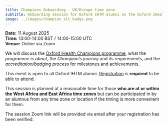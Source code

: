 ```yaml
---
title: Champions Onboarding - UK/Europe time zone
subtitle: Onboarding session for Oxford IHTM alumni on the Oxford iHealth Champions programme
image: ../images/champion_alt_badge.png
---
```


::: {.column-margin}
**Date:** 11 August 2025    
**Time:** 13:00-14:00 BST / 14:00-15:00 UTC    
**Venue:** Online via Zoom
:::

We will discuss the [Oxford iHealth Champions programme](https://oxford-ihtm.io/champions/), what the *programme is about*, the *Champion's journey* and its requirements, and the *accreditation/badging process* for milestones and achievements.

This event is open to all Oxford IHTM alumni. [Registration](https://forms.gle/vWy1qMbjALSHAswY7){.external target="_blank"} is **required** to be able to attend.

This session is planned at a reasonable time for those **who are at or within the West Africa and East Africa time zones** but can be participated in by an alumnus from any time zone or location if the timing is more convenient for them.

The session Zoom link will be provided via email after your registration has been verified.
